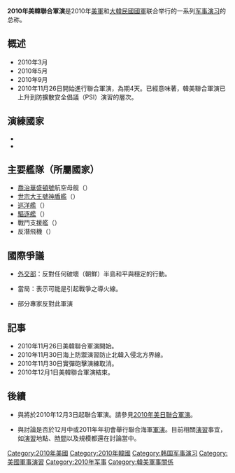 {{expand|time=2010-12-05}}
'''2010年美韓聯合軍演'''是2010年[[美軍|美軍]]和[[大韓民國國軍|大韓民國國軍]]联合举行的一系列[[军事演习|军事演习]]的总称。

==概述==
*2010年3月
*2010年5月
*2010年9月
*2010年11月26日開始進行聯合軍演，為期4天。已經意味著，韓美聯合軍演已上升到防擴散安全倡議（PSI）演習的層次。

==演練國家==
*{{KOR}}
*{{USA}}

==主要艦隊（所屬國家）==
*[[喬治華盛頓號|喬治華盛頓號]]航空母舰（{{USA}}）
*[[世宗大王級驅逐艦|世宗大王號]][[神盾艦|神盾艦]]（{{KOR}}）
*[[巡洋艦|巡洋艦]]（{{KOR}}）
*[[驅逐艦|驅逐艦]]（{{KOR}}）
*戰鬥支援艦（{{KOR}}）
*反潛飛機（{{USA}}）

==國際爭議==
*{{CHN}}[[中華人民共和國外交部|外交部]]：反對任何破壞（朝鮮）半島和平與穩定的行動。
*{{PRK}}當局：表示可能是引起戰爭之導火線。
*部分專家反對此軍演

==記事==
*2010年11月26日美韓聯合軍演開始。
*2010年11月30日海上防禦演習防止北韓入侵北方界線。
*2010年11月30日實彈砲擊演練取消。
*2010年12月1日美韓聯合軍演結束。

==後續==
*{{JPN}}與{{USA}}將於2010年12月3日起聯合軍演。請參見[[2010年美日聯合軍演|2010年美日聯合軍演]]。
*{{KOR}}與{{USA}}討論是否於12月中或2011年年初會舉行聯合海軍[[軍演|軍演]]。目前相關[[演習|演習]]事宜，如[[演習|演習]]地點、[[時間|時間]]以及規模都還在討論當中。

[[Category:2010年美國|Category:2010年美國]]
[[Category:2010年韓國|Category:2010年韓國]]
[[Category:韩国军事演习|Category:韩国军事演习]]
[[Category:美國軍事演習|Category:美國軍事演習]]
[[Category:2010年军事|Category:2010年军事]]
[[Category:韓美軍事關係|Category:韓美軍事關係]]
